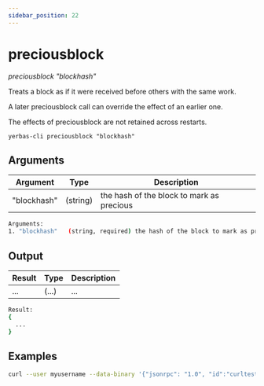 ```yaml
---
sidebar_position: 22
---
```



# preciousblock

_preciousblock "blockhash"_

Treats a block as if it were received before others with the same work.

A later preciousblock call can override the effect of an earlier one.

The effects of preciousblock are not retained across restarts.

`yerbas-cli preciousblock "blockhash"`

<!-- <ReactPlayer playing controls url={[
    {src: `${require('./assets/placeholder.webm').default}`, type: 'video/webm'}]} /> -->

## Arguments

| Argument    | Type     | Description                               |
| ----------- | -------- | ----------------------------------------- |
| "blockhash" | (string) | the hash of the block to mark as precious |

```bash
Arguments:
1. "blockhash"   (string, required) the hash of the block to mark as precious
```

## Output

| Result | Type  | Description |
| ------ | ----- | ----------- |
| ...    | (...) | ...         |

```bash
Result:
{
  ...
}
```

## Examples

```bash
curl --user myusername --data-binary '{"jsonrpc": "1.0", "id":"curltest", "method": "preciousblock", "params": ["blockhash"] }' -H 'content-type: text/plain;' http://127.0.0.1:9998/
```
